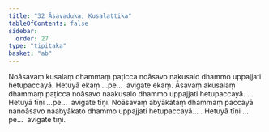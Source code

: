 ```yaml
---
title: "32 Āsavaduka, Kusalattika"
tableOfContents: false
sidebar:
  order: 27
type: "tipitaka"
basket: "ab"
---
```



<DynamicBreadcrumb />

<Division number="41">

<Paragraph number="119">
Noāsavaṃ kusalaṃ dhammaṃ paṭicca noāsavo nakusalo dhammo uppajjati hetupaccayā. Hetuyā ekaṃ …pe…  avigate ekaṃ.
</Paragraph>

<Paragraph number="120">
Āsavaṃ akusalaṃ dhammaṃ paṭicca noāsavo naakusalo dhammo uppajjati hetupaccayā… . Hetuyā tīṇi …pe…  avigate tīṇi.
</Paragraph>

<Paragraph number="121">
Noāsavaṃ abyākataṃ dhammaṃ paccayā nanoāsavo naabyākato dhammo uppajjati hetupaccayā… . Hetuyā tīṇi …pe…  avigate tīṇi.
</Paragraph>
</Division>